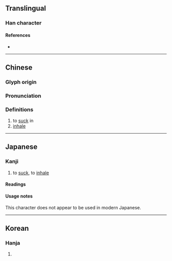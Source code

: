{{character info/new}}
==Translingual==

===Han character===
{{Han char|rn=76|rad=欠|as=07|sn=11|four=57982|canj=DLNO|ids=⿰束欠}}

====References====
* {{Han ref|kx=0568.030|dkj=16086|dj=0956.160|hdz=32139.100|uh=6B36|ud=27446|bh=D5D6|bd=54742}}

----

==Chinese==
{{zh-forms}}

===Glyph origin===
{{Han etym}}

===Pronunciation===
{{zh-pron
|m=shuò
|c=sok3
|mn=suh
|mc=y
|oc=y
|ma=
|cat=v
}}

===Definitions===
{{zh-hanzi}}

# to [[suck]] in
# [[inhale]]

----

==Japanese==

===Kanji===
{{ja-kanji|grade=uc|rs=欠07}}

# to [[suck]], to [[inhale]]

====Readings====
{{ja-readings
|on=[[さく]] (saku), [[しゅく]] (shuku), [[すく]] (suku)
|kun=[[すう]] (suu)
}}

====Usage notes====
This character does not appear to be used in modern Japanese.

----

==Korean==

===Hanja===
{{ko-hanja|hangeul=삭|eumhun=|rv=sak|mr=sak|y=sak}}

# {{defn|lang=ko|sort=欠07}}